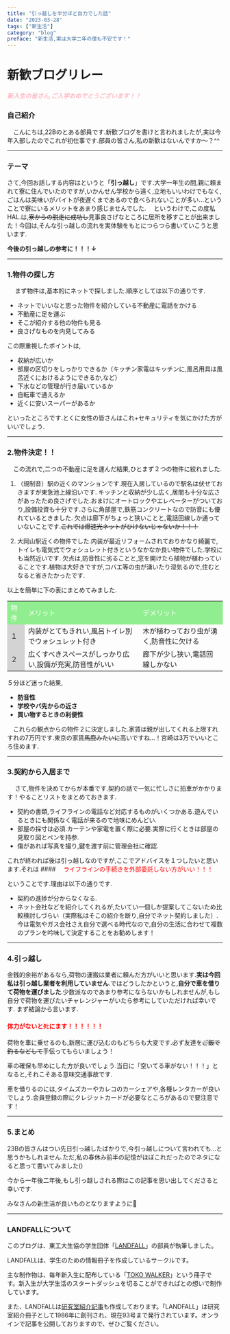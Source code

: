 ---
title: "引っ越しを半分ほど自力でした話"
date: "2023-03-28"
tags: ["新生活"]
category: "blog"
preface: "新生活,実は大学二年の僕も不安です！"
---

# 新歓ブログリレー


##### <font color="lightpink"> 新入生の皆さん,ご入学おめでとうございます！！</font>
### 自己紹介
　こんにちは,22Bのとある部員です.新歓ブログを書けと言われましたが,実は今年入部したのでこれが初仕事です.部員の皆さん,私の新歓はないんですか～？^^

***

### テーマ

さて,今回お話しする内容はというと「**引っ越し**」です.大学一年生の間,親に頼まれて寮に住んでいたのですが,いかんせん学校から遠く,立地もいいわけでもなく,ごはんは美味いがバイトが夜遅くまであるので食べられないことが多い...ということで寮にいるメリットをあまり感じませんでした.
　というわけで,この度私HAL.は,~~寮からの脱走に成功し~~見事良さげなところに居所を移すことが出来ました！今回は,そんな引っ越しの流れを実体験をもとにつらつら書いていこうと思います.

**今後の引っ越しの参考に！！！↓**

***

### 1.物件の探し方
　
まず物件は,基本的にネットで探しました.順序としては以下の通りです.
- ネットでいいなと思った物件を紹介している不動産に電話をかける
- 不動産に足を運ぶ
- そこが紹介する他の物件も見る
- 良さげなものを内見してみる
  

この際重視したポイントは,
- 収納が広いか
- 部屋の区切りをしっかりできるか（キッチン家電はキッチンに,風呂用具は風呂近くにおけるようにできるか,など）
- 下水などの管理が行き届いているか
- 自転車で通えるか
- 近くに安いスーパーがあるか

といったところです.とくに女性の皆さんはこれ+セキュリティを気にかけた方がいいでしょう.

***

### 2.物件決定！！

　この流れで,二つの不動産に足を運んだ結果,ひとまず２つの物件に絞れました.
1. （規制音）駅の近くのマンションです.現在入居しているので駅名は伏せておきますが東急池上線沿いです.
キッチンと収納が少し広く,居間も十分な広さがあったため良さげでした.おまけにオートロックやエレベーターがついており,設備投資も十分です.さらに角部屋で,鉄筋コンクリートなので防音にも優れているときました.
欠点は廊下がちょっと狭いことと,電話回線しか通っていないことです.~~これでは爆速光ネットがひけないじゃないか！！！~~

2.  大岡山駅近くの物件でした.内装が最近リフォームされておりかなり綺麗で,トイレも電気式でウォシュレット付きというなかなか良い物件でした.学校にも当然近いです.
欠点は,防音性に劣ることと,窓を開けたら植物が植わっていることです.植物は大好きですが,コバエ等の虫が湧いたり湿気るので,住むとなると省きたかったです.

以上を簡単に下の表にまとめてみました.

<table>
<tr><td bgcolor=lightgreen><font color=white>物件</font> <td bgcolor=lightgreen><font color=white>メリット</font><td bgcolor=lightgreen><font color=white>デメリット</font>
<tr><td bgcolor=lightgray>１<td>内装がとてもきれい,風呂トイレ別でウォシュレット付き<td>木が植わっており虫が湧く,防音性に欠ける
<tr><td bgcolor=lightgray>２<td>広くすべきスペースがしっかり広い,設備が充実,防音性がいい<td>廊下が少し狭い,電話回線しかない
</table>

５分ほど迷った結果,
- **防音性**
- **学校やバ先からの近さ**
- **買い物するときの利便性**

　これらの観点からの物件２に決定しました.家賃は親が出してくれる上限すれすれの7万円です.東京の家賃~~馬鹿みたいに~~高いですね…！宮崎は3万でいいところ住めます.

***

### 3.契約から入居まで
　
さて,物件を決めてからが本番です.契約の話で一気に忙しさに拍車がかかります！やることリストをまとめておきます.
- 契約の書類,ライフラインの電話など対応するものがいくつかある.遊んでいるときにも関係なく電話が来るので地味にめんどい.
- 部屋の採寸は必須.カーテンや家電を置く際に必要.実際に行くときは部屋の見取り図とペンを持参.
- 傷があれば写真を撮り,鍵を渡す前に管理会社に確認.

これが終われば後は引っ越しなのですが,ここでアドバイスを１つしたいと思います.それは
####　<font color=red> ライフラインの手続きを外部委託しない方がいい！！！</font>

  ということです.理由は以下の通りです.
- 契約の進捗が分からなくなる.
- ネット会社などを紹介してくれるが,たいてい一個しか提案してこないため比較検討しづらい（実際私はそこの紹介を断り,自分でネット契約しました）.
今は電気やガス会社さえ自分で選べる時代なので,自分の生活に合わせて複数のプランを吟味して決定することをお勧めします！

***

### 4.引っ越し

金銭的余裕があるなら,荷物の運搬は業者に頼んだ方がいいと思います.**実は今回私は引っ越し業者を利用していません**.ではどうしたかというと,**自分で車を借りて荷物を運びました**.少数派なのであまり参考にならないかもしれませんが,もし自分で荷物を運びたいチャレンジャーがいたら参考にしていただければ幸いです.
まず結論から言います.

#### <font color=Red> 体力がないとﾀﾋにます！！！！！！</font>

荷物を車に乗せるのも,新居に運び込むのもどちらも大変です.必ず友達を~~ご飯で釣るなどして~~手伝ってもらいましょう！

車の確保も早めにした方が良いでしょう.当日に「空いてる車がない！！！」となると,それこそある意味交通事故です.

車を借りるのには,タイムズカーやカレコのカーシェアや,各種レンタカーが良いでしょう.会員登録の際にクレジットカードが必要なところがあるので要注意です！

***

### 5.まとめ
23Bの皆さんはつい先日引っ越したばかりで,今引っ越しについて言われても…と思うかもしれません.ただ,私の春休み前半の記憶がほぼこれだったのでネタになると思って書いてみました\(\)

今から一年後二年後,もし引っ越しされる際はこの記事を思い出してくださると幸いです.

みなさんの新生活が良いものとなりますように🌸

***

### LANDFALLについて

このブログは、東工大生協の学生団体「[LANDFALL](https://landfaller.com/)」の部員が執筆しました。


LANDFALLは、学生のための情報冊子を作成しているサークルです。

主な制作物は、毎年新入生に配布している「[TOKO WALKER](https://landfaller.com/category/tokowalker/)」という冊子です。新入生が大学生活のスタートダッシュを切ることができればとの想いで制作しています。

また、LANDFALLは[研究室紹介記事](https://landfaller.com/magazines)も作成しております。「LANDFALL」は研究室紹介冊子として1986年に創刊され、現在93号まで発行されています。オンラインで記事を公開しておりますので、ぜひご覧ください。
